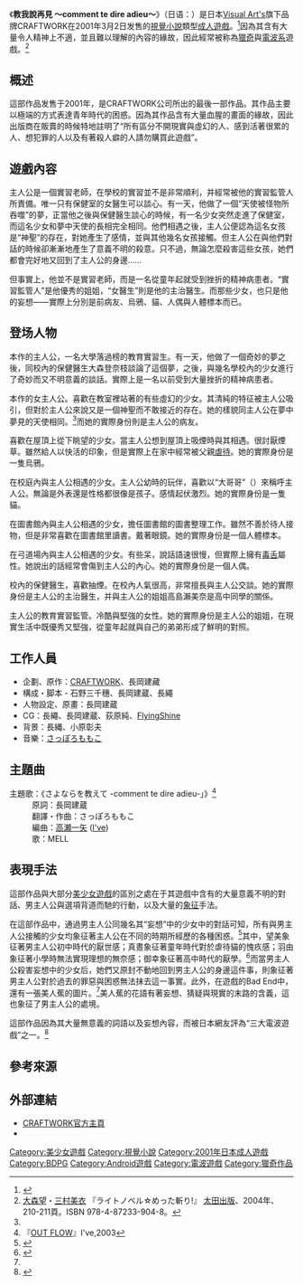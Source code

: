 {{Infobox animanga/Headerofja
|title= 教我說再見 ～comment te dire adieu～
|image= 
|size= 
|caption= 
|japanese= さよならを教えて 〜comment te dire adieu〜
|english= 
|kana= さよならをおしえて
|romaji= Sayonara o Oshiete
|genre= [[獵奇|獵奇]]
}}
{{Infobox animanga/Game
|標題=
|類型=[[視覺小說|視覺小說]]
|使用平台=Windows 95/98/2000/Me<br>BD播放機、[[Android|Android]]
|遊戲引擎=
|開發團隊=[[Visual_Art's|CRAFTWORK]]
|代理商=CRAFTWORK（PC）<br>あそBD（[[BDPG|BDPG]]）<ref>[http://bd-game.product.co.jp/product/product06.html さよならを教えて comment te dire adieu ～あそBD～] {{Wayback|url=http://bd-game.product.co.jp/product/product06.html |date=20210209131456 }}あそBD{{ja}}</ref><br>アニゲマ（Android）<ref>[https://anigema.jp/main/game/26/ さよならを教えて] {{Wayback|url=https://anigema.jp/main/game/26/ |date=20160401234546 }}アニゲマ Smartphone Appli Game{{ja}}</ref>
|製作人=
|監製=
|腳本=石埜三千穂、長岡建蔵
|人物設定=長岡建蔵
|音樂=さっぽろももこ
|遊戲人數=1
|發售日=2001年3月2日（PC）<br>2011年12月16日（BDPG）
|對象年齡=18禁
|結局數=5
}}
{{Infobox animanga/Footerofja}}
《'''教我說再見 ～comment te dire adieu～'''》（日语：{{lang|ja|さよならを教えて 〜comment te dire adieu〜}}）是日本[[Visual_Art's|Visual Art's]]旗下品牌CRAFTWORK在2001年3月2日发售的[[視覺小說|視覺小說]]類型[[日本成人遊戲|成人遊戲]]。<ref name="#1">{{Cite web|url=http://ceron.jp/url/hyosho-media.com/xett/vol_1/cri_2.php|title=さよならの不可能性について――『さよならを教えて』小論|accessdate=2014-05-13|publisher=ceron.jp|date=2012-07-13|language=ja|deadurl=yes|archiveurl=https://web.archive.org/web/20140714140146/http://ceron.jp/url/hyosho-media.com/xett/vol_1/cri_2.php|archivedate=2014-07-14|df=}}</ref>因為其含有大量令人精神上不適，並且難以理解的內容的緣故，因此經常被称為[[獵奇|獵奇]]與[[電波系|電波系]]遊戲。<ref>[[大森望|大森望]]・[[三村美衣|三村美衣]] 『ライトノベル☆めった斬り!』 [[太田出版|太田出版]]、2004年、210-211頁。ISBN 978-4-87233-904-8。</ref>

== 概述 ==
這部作品发售于2001年，是CRAFTWORK公司所出的最後一部作品。其作品主要以極端的方式表達青年時代的困惑。因為其作品含有大量血腥的畫面的緣故，因此出版商在販賣的時候特地註明了“所有區分不開現實與虛幻的人、感到活著很累的人、想犯罪的人以及有著殺人癖的人請勿購買此遊戲”。

== 遊戲內容 ==
主人公是一個實習老師，在學校的實習並不是非常順利，并經常被他的實習監管人所責備。唯一只有保健室的女醫生可以談心。有一天，他做了一個“天使被怪物所吞噬”的夢，正當他之後與保健醫生談心的時候，有一名少女突然走進了保健室，而這名少女和夢中天使的長相完全相同。他們相遇之後，主人公便認為這名女孩是“神聖”的存在，對她產生了感情，並與其他幾名女孩接觸。但主人公在與他們對話的時候卻漸漸地產生了意義不明的殺意。只不過，無論怎麼殺害這些女孩，她們都會完好地又回到了主人公的身邊……

但事實上，他並不是實習老師，而是一名從童年起就受到挫折的精神病患者。“實習監管人”是他優秀的姐姐，“女醫生”則是他的主治醫生。而那些少女，也只是他的妄想——實際上分別是前病友、烏鴉、貓、人偶與人體標本而已。

== 登场人物 ==
;{{nihongo|人見 広介|人見 広介（ひとみ ひろすけ）}}
本作的主人公，一名大學落過榜的教育實習生。有一天，他做了一個奇妙的夢之後，同校內的保健醫生大森登奈枝談論了這個夢，之後，與幾名學校內的少女進行了奇妙而又不明意義的談話。實際上是一名以前受到大量挫折的精神病患者。
;{{nihongo|巢鴨 睦月|巣鴨 睦月（すがも むつき）||声：[[佐々木あかり|佐々木あかり]]|}}
本作的女主人公。喜歡在教室裡站著的有些虛幻的少女。其清純的特征被主人公吸引，但對於主人公來說又是一個神聖而不敢接近的存在。她的樣貌同主人公在夢中夢見的天使相同。<ref name="#1"/>而她的實際身份則是主人公的病友。
;{{nihongo|高田 望美|高田 望美（たかだ のぞみ）||声：[[天天|天天]]|}}
喜歡在屋頂上從下眺望的少女。當主人公想到屋頂上吸煙時與其相遇。很討厭煙草。雖然給人以快活的印象，但是實際上在家中經常被父親[[虐待|虐待]]。她的實際身份是一隻烏鴉。
;{{nihongo|田町 真晝|田町 まひる（たまち まひる）||声：[[あさり☆|あさり]]|}}
在校庭內與主人公相遇的少女。主人公幼時的玩伴，喜歡以“大哥哥”（{{lang-ja|おにーちゃん}}）來稱呼主人公。無論是外表還是性格都很像是孩子。感情起伏激烈。她的實際身份是一隻貓。
;{{nihongo|目黑 御幸|目黒 御幸（めぐろ みゆき）||声：[[紬叶慧|紬叶慧]]|}}
在圖書館內與主人公相遇的少女，擔任圖書館的圖書整理工作。雖然不善於待人接物，但是非常喜歡在圖書館里讀書。戴著眼鏡。她的實際身份是一個人體標本。
;{{nihongo|上野 羽由|上野 こより（うえの こより）||声：[[田中美智|多田美智]]|}}
在弓道場內與主人公相遇的少女。有些呆，說話語速很慢，但實際上擁有[[毒舌|毒舌]]屬性。她說出的話經常會傷到主人公的內心。她的實際身份是一個人偶。
;{{nihongo|大森 登奈枝|大森 となえ（おおもり となえ）||声：[[涼森ちさと|涼森ちさと]]|}}
校內的保健醫生，喜歡抽煙。在校內人氣很高，非常擅長與主人公交談。她的實際身份是主人公的主治醫生，并與主人公的姐姐高島瀨美奈是高中同學的關係。
;{{nihongo|高島 瀨美奈|高島 瀬美奈（たかしま せみな）||声：[[佐伯ゆりこ|佐伯ゆりこ]]|}}
主人公的教育實習監管。冷酷與堅強的女性。她的實際身份是主人公的姐姐，在現實生活中既優秀又堅強，從童年起就與自己的弟弟形成了鮮明的對照。

== 工作人員 ==
* 企劃、原作：[[CRAFTWORK|CRAFTWORK]]、長岡建藏
* 構成・脚本 - 石野三千穗、長岡建蔵、長繩
* 人物設定、原畫：長岡建蔵
* CG：長繩、長岡建蔵、荻原純、[[FlyingShine|FlyingShine]]
* 背景：長縄、小原彰夫
* 音樂：[[さっぽろももこ|さっぽろももこ]]

==主題曲==
;主題歌：《さよならを教えて -comment te dire adieu-」》<ref>『[[OUT_FLOW|OUT FLOW]]』I've,2003</ref>
:原詞：長岡建蔵
:翻譯・作曲：さっぽろももこ
:編曲：[[高瀬一矢|高瀬一矢]] ([[I've|I've]])
:歌：MELL

== 表現手法 ==
這部作品與大部分[[美少女遊戲|美少女遊戲]]的區別之處在于其遊戲中含有的大量意義不明的對話、男主人公與選項背道而馳的行動，以及大量的[[象征|象征]]手法。

在這部作品中，通過男主人公同幾名其“妄想”中的少女中的對話可知，所有與男主人公接觸的少女均象征著主人公在不同的時期所經歷的各種困惑。<ref>{{Cite web|url=http://www6.plala.or.jp/konakana/kuusoumegane10.htm|title=またかこの系統なのか…|accessdate=2014-06-10|publisher=plala.or.jp|language=ja|archive-url=https://web.archive.org/web/20160305014743/http://www6.plala.or.jp/konakana/kuusoumegane10.htm|archive-date=2016-03-05|dead-url=yes}}</ref>其中，望美象征著男主人公初中時代的厭世感；真晝象征著童年時代對於虐待貓的愧疚感；羽由象征著小學時無法實現理想的無奈感；御幸象征著高中時代的厭學。<ref name="#2">{{Cite web|url=http://www.cnblogs.com/aster/archive/2010/05/15/2047203.html|title=该如何对你说“再见”（さよならを教えて）|accessdate=2014-06-10|publisher=cnblogs.com|date=2010-05-15|language=ja|archive-date=2017-10-12|archive-url=https://web.archive.org/web/20171012220453/http://www.cnblogs.com/aster/archive/2010/05/15/2047203.html|dead-url=no}}</ref>而當男主人公殺害妄想中的少女后，她們又原封不動地回到男主人公的身邊這件事，則象征著男主人公對於過去的罪惡與困惑無法抹去這一事實。此外，在遊戲的Bad End中，還有一張美人蕉的圖片。<ref name="#2"/>美人蕉的花語有著妄想、猜疑與現實的末路的含義，這也象征了男主人公的處境。

這部作品因為其大量無意義的詞語以及妄想內容，而被日本網友評為“三大電波遊戲”之一。<ref>{{Cite web|url=http://www.nicovideo.jp/watch/sm14059495|title=【狂気】三大電波ゲームにおけるマジキチシーン集|accessdate=2014-06-10|publisher=nicovideo.jp|language=ja|archive-date=2020-11-11|archive-url=https://web.archive.org/web/20201111125922/https://www.nicovideo.jp/watch/sm14059495|dead-url=no}}</ref>

== 參考來源 ==
<references/>

== 外部連結 ==
*[http://craftwork.product.co.jp/ CRAFTWORK官方主頁]{{ja icon}}
* {{Wayback|url=http://craftwork.product.co.jp/ |date=20010511174934 }}{{ja icon}}

{{DEFAULTSORT:Sayonara o Oshiete}}
[[Category:美少女遊戲|Category:美少女遊戲]]
[[Category:視覺小說|Category:視覺小說]]
[[Category:2001年日本成人遊戲|Category:2001年日本成人遊戲]]
[[Category:BDPG|Category:BDPG]]
[[Category:Android遊戲|Category:Android遊戲]]
[[Category:電波遊戲|Category:電波遊戲]]
[[Category:獵奇作品|Category:獵奇作品]]
